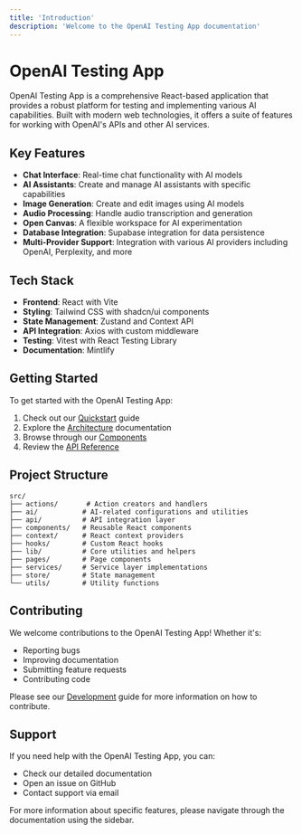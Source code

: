 ```yaml
---
title: 'Introduction'
description: 'Welcome to the OpenAI Testing App documentation'
---
```


# OpenAI Testing App

OpenAI Testing App is a comprehensive React-based application that provides a robust platform for testing and implementing various AI capabilities. Built with modern web technologies, it offers a suite of features for working with OpenAI's APIs and other AI services.

## Key Features

- **Chat Interface**: Real-time chat functionality with AI models
- **AI Assistants**: Create and manage AI assistants with specific capabilities
- **Image Generation**: Create and edit images using AI models
- **Audio Processing**: Handle audio transcription and generation
- **Open Canvas**: A flexible workspace for AI experimentation
- **Database Integration**: Supabase integration for data persistence
- **Multi-Provider Support**: Integration with various AI providers including OpenAI, Perplexity, and more

## Tech Stack

- **Frontend**: React with Vite
- **Styling**: Tailwind CSS with shadcn/ui components
- **State Management**: Zustand and Context API
- **API Integration**: Axios with custom middleware
- **Testing**: Vitest with React Testing Library
- **Documentation**: Mintlify

## Getting Started

To get started with the OpenAI Testing App:

1. Check out our [Quickstart](/quickstart) guide
2. Explore the [Architecture](/architecture) documentation
3. Browse through our [Components](/components/overview)
4. Review the [API Reference](/api-reference/authentication)

## Project Structure

```
src/
├── actions/       # Action creators and handlers
├── ai/           # AI-related configurations and utilities
├── api/          # API integration layer
├── components/   # Reusable React components
├── context/      # React context providers
├── hooks/        # Custom React hooks
├── lib/          # Core utilities and helpers
├── pages/        # Page components
├── services/     # Service layer implementations
├── store/        # State management
└── utils/        # Utility functions
```

## Contributing

We welcome contributions to the OpenAI Testing App! Whether it's:

- Reporting bugs
- Improving documentation
- Submitting feature requests
- Contributing code

Please see our [Development](/development) guide for more information on how to contribute.

## Support

If you need help with the OpenAI Testing App, you can:

- Check our detailed documentation
- Open an issue on GitHub
- Contact support via email

For more information about specific features, please navigate through the documentation using the sidebar.
